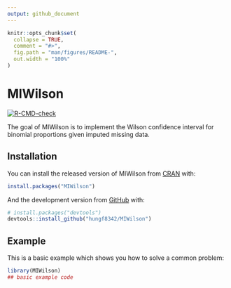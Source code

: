 ```yaml
---
output: github_document
---
```


<!-- README.md is generated from README.Rmd. Please edit that file -->

```r
knitr::opts_chunk$set(
  collapse = TRUE,
  comment = "#>",
  fig.path = "man/figures/README-",
  out.width = "100%"
)
```

# MIWilson

<!-- badges: start -->
[![R-CMD-check](https://github.com/hungf8342/MIWilson/workflows/R-CMD-check/badge.svg)](https://github.com/hungf8342/MIWilson/actions)
<!-- badges: end -->

The goal of MIWilson is to implement the Wilson confidence interval for binomial proportions given imputed missing data. 

## Installation

You can install the released version of MIWilson from [CRAN](https://CRAN.R-project.org) with:

``` r
install.packages("MIWilson")
```

And the development version from [GitHub](https://github.com/) with:

``` r
# install.packages("devtools")
devtools::install_github("hungf8342/MIWilson")
```
## Example

This is a basic example which shows you how to solve a common problem:

```r
library(MIWilson)
## basic example code
```



